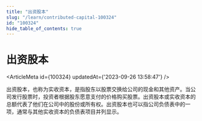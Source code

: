 ```yaml
---
title: "出资股本"
slug: "/learn/contributed-capital-100324"
id: "100324"
hide_table_of_contents: true
---
```



# 出资股本

<ArticleMeta id={100324} updatedAt={'2023-09-26 13:58:47'} />
<div className='border-solid border-b border-t-0 my-4 border-[var(--ifm-color-gray-300)]' />

出资股本，也称为实收资本，是指股东以股票交换给公司的现金和其他资产。当公司发行股票时，投资者根据股东愿意支付的价格购买股票。出资股本或实收资本的总额代表了他们在公司中的股份或所有权。出资股本也可以指公司负债表中的一项，通常与其他实收资本的负债表项目并列显示。

